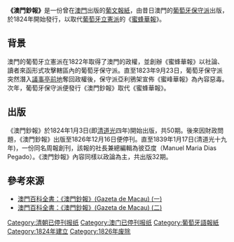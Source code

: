 {{Infobox Newspaper
| 名稱    = 澳門鈔報
| 報頭    = 
| 圖像    = 
| 圖像說明= 
| 類型    = 
| 版式    = 
| 擁有者  = 
| 出版商  = 
| 創辦人  =
| 編輯    = 
| 主編    = 
| 副主編  = 
| 作者群  = 
| 創刊日  = 1824年1月3日
| 停刊日  = 1826年12月16日
| 政治立場= [[保守派|保守派]]
| 語言    = [[葡萄牙文|葡萄牙文]]
| 售價    = 
| 總部    = 
| 發行量  = 
| ISSN    = 
| 網站    = 
}}

'''《澳門鈔報》'''是一份曾在[[澳門|澳門]]出版的[[葡文|葡文]][[報紙|報紙]]，由昔日澳門的[[保守派|葡萄牙保守派]]出版，於1824年開始發行，以取代[[立憲派|葡萄牙立憲派]]的《[[蜜蜂華報|蜜蜂華報]]》。

==背景==
澳門的葡萄牙立憲派在1822年取得了澳門的政權，並創辦《蜜蜂華報》以社論、讀者來函形式攻擊轄區內的葡萄牙保守派。直至1823年9月23日，葡萄牙保守派突然潛入[[議事亭前地|議事亭前地]]奪回政權後，保守派亞利鴉架宣佈《蜜峰華報》為內容惡毒。次年，葡萄牙保守派便發行《澳門鈔報》取代《蜜蜂華報》。

==出版==
《澳門鈔報》於1824年1月3日(即[[清|清]][[道光|道光]]四年)開始出版，共50期。後來因財政問題，《澳門鈔報》出版至1826年12月16日便停刊。直至1839年1月17日(清道光十九年)，一份同名周報創刊，該報的社長兼總編輯為彼亞度（Manuel Maria Dias Pegado）。《澳門鈔報》內容同樣以政論為主，共出版32期。

==參考來源==
*[https://web.archive.org/web/20070927002001/http://www.macaudata.com/macauweb/Encyclopedia/html/52602.htm 澳門百科全書：《澳門鈔報》(Gazeta de Macau) (一)]
*[https://web.archive.org/web/20070927002001/http://www.macaudata.com/macauweb/Encyclopedia/html/52602.htm 澳門百科全書：《澳門鈔報》(Gazeta de Macau) (二)]

{{Macau newspaper|nocat}}

[[Category:清朝已停刊报纸|Category:清朝已停刊报纸]]
[[Category:澳门已停刊报纸|Category:澳门已停刊报纸]]
[[Category:葡萄牙語報紙|Category:葡萄牙語報紙]]
[[Category:1824年建立|Category:1824年建立]]
[[Category:1826年废除|Category:1826年废除]]